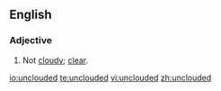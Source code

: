 ==English==

===Adjective===
{{en-adj|-}}

#Not [[cloudy]]; [[clear]].

[[io:unclouded]]
[[te:unclouded]]
[[vi:unclouded]]
[[zh:unclouded]]